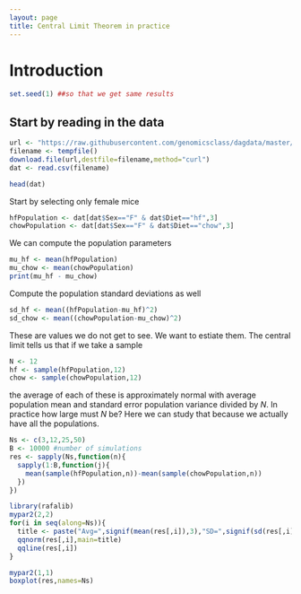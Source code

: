 ```yaml
---
layout: page
title: Central Limit Theorem in practice
---
```


# Introduction

```r
set.seed(1) ##so that we get same results
```

## Start by reading in the data
```r
url <- "https://raw.githubusercontent.com/genomicsclass/dagdata/master/inst/extdata/mice_pheno.csv"
filename <- tempfile()
download.file(url,destfile=filename,method="curl")
dat <- read.csv(filename)
```

```r
head(dat)
```

Start by selecting only female mice

```r
hfPopulation <- dat[dat$Sex=="F" & dat$Diet=="hf",3]
chowPopulation <- dat[dat$Sex=="F" & dat$Diet=="chow",3]
```

We can compute the population parameters

```r
mu_hf <- mean(hfPopulation)
mu_chow <- mean(chowPopulation)
print(mu_hf - mu_chow)
```

Compute the population standard deviations as well

```r
sd_hf <- mean((hfPopulation-mu_hf)^2)
sd_chow <- mean((chowPopulation-mu_chow)^2)
```

These are values we do not get to see. We want to estiate them.
The central limit tells us that if we take a sample
```r
N <- 12
hf <- sample(hfPopulation,12)
chow <- sample(chowPopulation,12)
```
the average of each of these is approximately normal with average population mean and standard error population variance divided by $N$. In practice how large must $N$ be? Here we can study that because we actually have all the populations.

```r
Ns <- c(3,12,25,50)
B <- 10000 #number of simulations
res <- sapply(Ns,function(n){
  sapply(1:B,function(j){
    mean(sample(hfPopulation,n))-mean(sample(chowPopulation,n))
  })
})
```

```r
library(rafalib)
mypar2(2,2)
for(i in seq(along=Ns)){
  title <- paste("Avg=",signif(mean(res[,i]),3),"SD=",signif(sd(res[,i]),3))
  qqnorm(res[,i],main=title)
  qqline(res[,i])
}
```

```r
mypar2(1,1)
boxplot(res,names=Ns)
```




